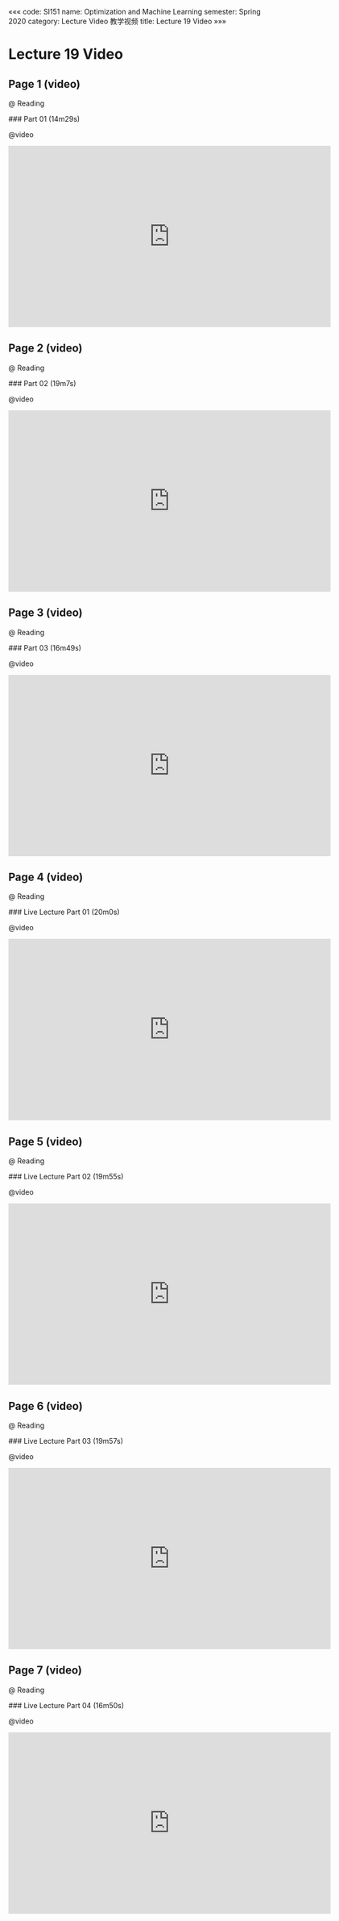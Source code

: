 «««
code: SI151
name: Optimization and Machine Learning
semester: Spring 2020
category: Lecture Video 教学视频
title: Lecture 19 Video
»»»

# Lecture 19 Video

## Page 1 (video)

@ Reading

<div class="markdown-body">
### Part 01 (14m29s)
</div>

@video

<iframe src="https://watchsb.com/e/ukvbanvbty7c.html" frameborder=0 marginwidth=0 marginheight=0 scrolling=no width=640 height=360 allowfullscreen></iframe>


## Page 2 (video)

@ Reading

<div class="markdown-body">
### Part 02 (19m7s)
</div>

@video

<iframe src="https://watchsb.com/e/i5gmevmnk9ot.html" frameborder=0 marginwidth=0 marginheight=0 scrolling=no width=640 height=360 allowfullscreen></iframe>


## Page 3 (video)

@ Reading

<div class="markdown-body">
### Part 03 (16m49s)
</div>

@video

<iframe src="https://watchsb.com/e/i27kt6g6h5d7.html" frameborder=0 marginwidth=0 marginheight=0 scrolling=no width=640 height=360 allowfullscreen></iframe>


## Page 4 (video)

@ Reading

<div class="markdown-body">
### Live Lecture Part 01 (20m0s)
</div>

@video

<iframe src="https://watchsb.com/e/bkvjkmsqepoa.html" frameborder=0 marginwidth=0 marginheight=0 scrolling=no width=640 height=360 allowfullscreen></iframe>


## Page 5 (video)

@ Reading

<div class="markdown-body">
### Live Lecture Part 02 (19m55s)
</div>

@video

<iframe src="https://watchsb.com/e/6v9vwbqpry8u.html" frameborder=0 marginwidth=0 marginheight=0 scrolling=no width=640 height=360 allowfullscreen></iframe>


## Page 6 (video)

@ Reading

<div class="markdown-body">
### Live Lecture Part 03 (19m57s)
</div>

@video

<iframe src="https://watchsb.com/e/23ylkkupga57.html" frameborder=0 marginwidth=0 marginheight=0 scrolling=no width=640 height=360 allowfullscreen></iframe>


## Page 7 (video)

@ Reading

<div class="markdown-body">
### Live Lecture Part 04 (16m50s)
</div>

@video

<iframe src="https://watchsb.com/e/re9cp73j67h7.html" frameborder=0 marginwidth=0 marginheight=0 scrolling=no width=640 height=360 allowfullscreen></iframe>


